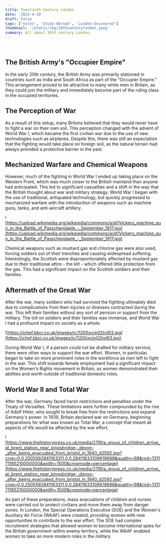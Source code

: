 ```yaml
---
title: Twentieth Century London
date: '2023-4-19'
draft: False
tags: ['notes', 'Study-Abroad', 'London-Uncovered']
thumbnail: '/static/img/20thcenturylondon.jpeg'
summary: All about 20th century London.
---
```


<br />
<TOCInline toc={props.toc} exclude="Table of Contents" asDisclosure toHeading={5} />

## The British Army's "Occupier Empire"

In the early 20th century, the British Army was primarily stationed in countries such as India and South Africa as part of the "Occupier Empire." This arrangement proved to be attractive to many white men in Britain, as they could join the military and immediately become part of the ruling class in the occupied territories.

## The Perception of War

As a result of this setup, many Britons believed that they would never have to fight a war on their own soil. This perception changed with the advent of World War I, which became the first civilian war due to the use of new technologies such as airplanes. Despite this, there was still an expectation that the fighting would take place on foreign soil, as the natural terrain had always provided a protective barrier in the past.

## Mechanized Warfare and Chemical Weapons

However, much of the fighting in World War I ended up taking place on the Western Front, which was much closer to the British mainland than anyone had anticipated. This led to significant casualties and a shift in the way that the British thought about war and military strategy. World War I began with the use of traditional, antiquated technology, but quickly progressed to mechanized warfare with the introduction of weapons such as machine guns, tanks, and anti-aircraft artillery.

![https://upload.wikimedia.org/wikipedia/commons/a/af/Vickers_machine_gun_in_the_Battle_of_Passchendaele_-_September_1917.jpg](https://upload.wikimedia.org/wikipedia/commons/a/af/Vickers_machine_gun_in_the_Battle_of_Passchendaele_-_September_1917.jpg)

Chemical weapons such as mustard gas and chlorine gas were also used, forcing soldiers out of their trenches and causing widespread suffering. Interestingly, the Scottish were disproportionately affected by mustard gas due to their traditional attire - the kilt - which offered little protection from the gas. This had a significant impact on the Scottish soldiers and their families.

## Aftermath of the Great War

After the war, many soldiers who had survived the fighting ultimately died due to complications from their injuries or illnesses contracted during the war. This left their families without any sort of pension or support from the military. The toll on soldiers and their families was immense, and World War I had a profound impact on society as a whole.

![https://ichef.bbci.co.uk/images/ic/1200xn/p02tvt93.jpg](https://ichef.bbci.co.uk/images/ic/1200xn/p02tvt93.jpg)

During World War I, if a person could not be drafted for military service, there were other ways to support the war effort. Women, in particular, began to take on more prominent roles in the workforce as men left to fight in the war. This shift towards female employment had a significant impact on the Women's Rights movement in Britain, as women demonstrated their abilities and worth outside of traditional domestic roles.

## World War II and Total War

After the war, Germany faced harsh restrictions and penalties under the Treaty of Versailles. These limitations were further compounded by the rise of Adolf Hitler, who sought to break free from the restrictions and expand Germany's power. In 1939, Britain declared war on Germany, beginning preparations for what was known as Total War, a concept that meant all aspects of life would be affected by the war effort.

![https://www.thehistorypress.co.uk/media/2119/a_group_of_children_arrive_at_brent_station_near_kingsbridge-_devon-_after_being_evacuated_from_bristol_in_1940_d2592.jpg?crop=0,0.2505592841163311,0,0.28411633109619688&quality=98&rnd=131171185210000000&width=1500&cropmode=percentage](https://www.thehistorypress.co.uk/media/2119/a_group_of_children_arrive_at_brent_station_near_kingsbridge-_devon-_after_being_evacuated_from_bristol_in_1940_d2592.jpg?crop=0,0.2505592841163311,0,0.28411633109619688&quality=98&rnd=131171185210000000&width=1500&cropmode=percentage)

As part of these preparations, mass evacuations of children and nurses were carried out to protect civilians and move them away from danger zones. In London, the Special Operations Executive (SOE) and the Women's Auxiliary Air Force (WAAF) were created, providing women with new opportunities to contribute to the war effort. The SOE had complex recruitment strategies that allowed women to become international spies for the British government within enemy territory, while the WAAF enabled women to take on more modern roles in the military.
